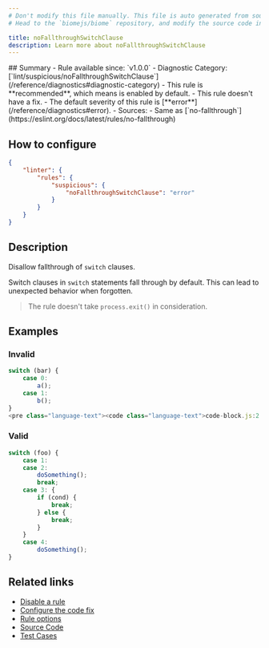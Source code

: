 ```yaml
---
# Don't modify this file manually. This file is auto generated from source, and you will lose your changes next time the website is built.
# Head to the `biomejs/biome` repository, and modify the source code in there.

title: noFallthroughSwitchClause
description: Learn more about noFallthroughSwitchClause
---
```


<Tabs>
<TabItem label="JavaScript (and super languages)" icon="seti:javascript">
## Summary
- Rule available since: `v1.0.0`
- Diagnostic Category: [`lint/suspicious/noFallthroughSwitchClause`](/reference/diagnostics#diagnostic-category)
- This rule is **recommended**, which means is enabled by default.
- This rule doesn't have a fix.
- The default severity of this rule is [**error**](/reference/diagnostics#error).
- Sources: 
  - Same as [`no-fallthrough`](https://eslint.org/docs/latest/rules/no-fallthrough)

## How to configure
```json title="biome.json"
{
	"linter": {
		"rules": {
			"suspicious": {
				"noFallthroughSwitchClause": "error"
			}
		}
	}
}

```
## Description
Disallow fallthrough of `switch` clauses.

Switch clauses in `switch` statements fall through by default.
This can lead to unexpected behavior when forgotten.

>The rule doesn't take `process.exit()` in consideration.


## Examples

### Invalid

```js
switch (bar) {
	case 0:
		a();
	case 1:
		b();
}
<pre class="language-text"><code class="language-text">code-block.js:2:2 <a href="https://biomejs.dev/linter/rules/no-fallthrough-switch-clause">lint/suspicious/noFallthroughSwitchClause</a> ━━━━━━━━━━━━━━━━━━━━━━━━━━━━━━━━━━━━━━━━<br /><br />  <strong><span style="color: Tomato;">✖</span></strong> <span style="color: Tomato;">This case is falling through to the next case.</span><br />  <br />    <strong>1 │ </strong>switch (bar) &#123;<br />  <strong><span style="color: Tomato;">&gt;</span></strong> <strong>2 │ </strong>	case 0:<br />   <strong>   │ </strong>	<strong><span style="color: Tomato;">^</span></strong><strong><span style="color: Tomato;">^</span></strong><strong><span style="color: Tomato;">^</span></strong><strong><span style="color: Tomato;">^</span></strong><strong><span style="color: Tomato;">^</span></strong><strong><span style="color: Tomato;">^</span></strong><strong><span style="color: Tomato;">^</span></strong><br />  <strong><span style="color: Tomato;">&gt;</span></strong> <strong>3 │ </strong>		a();<br />   <strong>   │ </strong>		<strong><span style="color: Tomato;">^</span></strong><strong><span style="color: Tomato;">^</span></strong><strong><span style="color: Tomato;">^</span></strong><strong><span style="color: Tomato;">^</span></strong><br />    <strong>4 │ </strong>	case 1:<br />    <strong>5 │ </strong>		b();<br />  <br />  <strong><span style="color: lightgreen;">ℹ</span></strong> <span style="color: lightgreen;">Add a `break` or `return` statement to the end of this case to prevent fallthrough.</span><br />  <br /></code></pre>

```

### Valid

```js
switch (foo) {
	case 1:
    case 2:
		doSomething();
		break;
    case 3: {
        if (cond) {
            break;
        } else {
            break;
        }
    }
	case 4:
		doSomething();
}
```

## Related links

- [Disable a rule](/linter/#disable-a-rule)
- [Configure the code fix](/linter#configure-the-code-fix)
- [Rule options](/linter/#rule-options)
- [Source Code](https://github.com/biomejs/biome/blob/main/crates/biome_js_analyze/src/lint/suspicious/no_fallthrough_switch_clause.rs)
- [Test Cases](https://github.com/biomejs/biome/blob/main/crates/biome_js_analyze/tests/specs/suspicious/noFallthroughSwitchClause)

</TabItem>
</Tabs>

